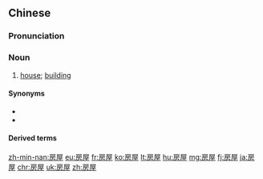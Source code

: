 ==Chinese==
{{zh-forms}}

===Pronunciation===
{{zh-pron
|m=fángwū
|c=fong4 uk1
|h=pfs=fòng-vuk
|mn=pâng-ok
|cat=n
}}

===Noun===
{{zh-noun}}

# [[house]]; [[building]]

====Synonyms====
* {{zh-l|房舍}}
* {{zh-l|房子}}

====Derived terms====
{{zh-der|房屋貸款|公共房屋}}

{{zh-cat|Intermediate}}

[[zh-min-nan:房屋]]
[[eu:房屋]]
[[fr:房屋]]
[[ko:房屋]]
[[lt:房屋]]
[[hu:房屋]]
[[mg:房屋]]
[[fj:房屋]]
[[ja:房屋]]
[[chr:房屋]]
[[uk:房屋]]
[[zh:房屋]]